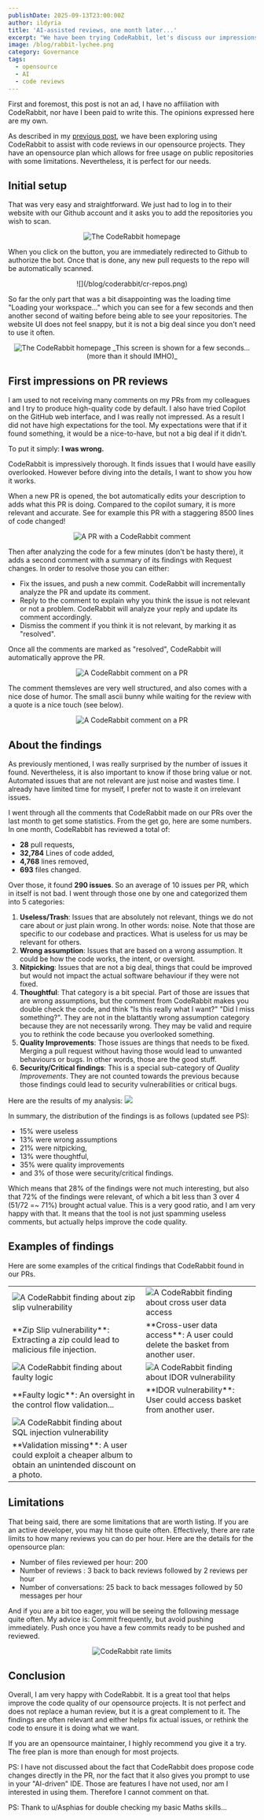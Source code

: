 ```yaml
---
publishDate: 2025-09-13T23:00:00Z
author: ildyria
title: 'AI-assisted reviews, one month later...'
excerpt: "We have been trying CodeRabbit, let's discuss our impressions."
image: /blog/rabbit-lychee.png
category: Governance
tags:
  - opensource
  - AI
  - code reviews
---
```


<p class="text-gray-500 dark:text-slate-400 text-sm">First and foremost, this post is not an ad, I have no affiliation with CodeRabbit, nor have I been paid to write this.
The opinions expressed here are my own.</p>

As described in my [previous post](/2025-08-13-opensource-processes-documentation), we have been exploring using CodeRabbit to assist with code reviews in our opensource projects.
They have an opensource plan which allows for free usage on public repositories with some limitations. Nevertheless, it is perfect for our needs.

## Initial setup

That was very easy and straightforward. We just had to log in to their website with our Github account and it asks you to add the repositories you wish to scan.

<center>
<img src="/blog/coderabbit/cr-login.png" alt="The CodeRabbit homepage" class="w-1/2" />
</center>

When you click on the button, you are immediately redirected to Github to authorize the bot. Once that is done, any new pull requests to the repo will be automatically scanned.

<center>
![](/blog/coderabbit/cr-repos.png)
</center>

So far the only part that was a bit disappointing was the loading time "Loading your workspace..." which you can see for a few seconds and then another second of waiting before being able to see your repositories.
The website UI does not feel snappy, but it is not a big deal since you don't need to use it often.

<center>
<img src="/blog/coderabbit/cr-loading.png" alt="The CodeRabbit homepage" class="w-1/2" />
_This screen is shown for a few seconds... (more than it should IMHO)_
</center>

## First impressions on PR reviews

I am used to not receiving many comments on my PRs from my colleagues and I try to produce high-quality code by default.
I also have tried Copilot on the GitHub web interface, and I was really not impressed. As a result I did not have high expectations for the tool.
My expectations were that if it found something, it would be a nice-to-have, but not a big deal if it didn't.

To put it simply: **I was wrong.**

CodeRabbit is impressively thorough. It finds issues that I would have easilly overlooked.
However before diving into the details, I want to show you how it works.

When a new PR is opened, the bot automatically edits your description to adds what this PR is doing.
Compared to the copilot sumary, it is more relevant and accurate. See for example this PR with a staggering 8500 lines of code changed!
<center><img src="/blog/coderabbit/cr-pr.png" alt="A PR with a CodeRabbit comment" class="w-3/4" /></center>

Then after analyzing the code for a few minutes (don't be hasty there), it adds a second comment with a summary of its findings with Request changes.
In order to resolve those you can either:
- Fix the issues, and push a new commit. CodeRabbit will incrementally analyze the PR and update its comment.
- Reply to the comment to explain why you think the issue is not relevant or not a problem. CodeRabbit will analyze your reply and update its comment accordingly.
- Dismiss the comment if you think it is not relevant, by marking it as "resolved".

Once all the comments are marked as "resolved", CodeRabbit will automatically approve the PR.
<center><img src="/blog/coderabbit/cr-request-changes-comment.png" alt="A CodeRabbit comment on a PR" class="w-1/2" /></center>

The comment themsleves are very well structured, and also comes with a nice dose of humor.
The small ascii bunny while waiting for the review with a quote is a nice touch (see below).

<center><img src="/blog/coderabbit/pr-cr.png" alt="A CodeRabbit comment on a PR" class="w-3/4" /></center>


## About the findings

As previously mentioned, I was really surprised by the number of issues it found. Nevertheless, it is also important to know if those bring value or not.
Automated issues that are not relevant are just noise and wastes time. I already have limited time for myself, I prefer not to waste it on irrelevant issues.

I went through all the comments that CodeRabbit made on our PRs over the last month to get some statistics. From the get go, here are some numbers.
In one month, CodeRabbit has reviewed a total of:
- **28** pull requests,
- **32,784** Lines of code added,
- **4,768** lines removed,
- **693** files changed.

Over those, it found **290 issues**. So an average of 10 issues per PR, which in itself is not bad.
I went through those one by one and categorized them into 5 categories:

1. **Useless/Trash**: Issues that are absolutely not relevant, things we do not care about or just plain wrong. In other words: noise. Note that 
those are specific to our codebase and practices. What is useless for us may be relevant for others.
2. **Wrong assumption**: Issues that are based on a wrong assumption. It could be how the code works, the intent, or oversight.
3. **Nitpicking**: Issues that are not a big deal, things that could be improved but would not impact the actual software behaviour if they were not fixed.
4. **Thoughtful**: That category is a bit special. Part of those are issues that are wrong assumptions, but the comment from CodeRabbit makes you double check the code,
and think "Is this really what I want?" "Did I miss something?". They are not in the blattantly wrong assumption category because they are not necessarily wrong.
They may be valid and require you to rethink the code because you overlooked something.
5. **Quality Improvements**: Those issues are things that needs to be fixed. Merging a pull request without having those would lead to unwanted behaviours or bugs.
In other words, those are the good stuff.
6. **Security/Critical findings**: This is a special sub-category of _Quality Improvements_. They are not counted towards the previous because those findings could lead
to security vulnerabilities or critical bugs.

Here are the results of my analysis:
![](/blog/coderabbit/analysis.png)

In summary, the distribution of the findings is as follows (updated see PS):
- 15% were useless
- 13% were wrong assumptions
- 21% were nitpicking,
- 13% were thoughtful,
- 35% were quality improvements
- and 3% of those were security/critical findings.

Which means that 28% of the findings were not much interesting, but also that 72% of the findings were relevant, of which a bit less than 3 over 4 (51/72 =~ 71%) brought actual value.
This is a very good ratio, and I am very happy with that. It means that the tool is not just spamming useless comments, but actually helps improve the code quality.

## Examples of findings

Here are some examples of the critical findings that CodeRabbit found in our PRs.

<table>
<tr><td><img src="/blog/coderabbit/pr-zip-slip.png" alt="A CodeRabbit finding about zip slip vulnerability" /></td><td><img src="/blog/coderabbit/pr-cross-user.png" alt="A CodeRabbit finding about cross user data access" /></td></tr>
<tr><td> **Zip Slip vulnerability**: Extracting a zip could lead to malicious file injection.</td><td>**Cross-user data access**: A user could delete the basket from another user.</td></tr>
<tr><td><img src="/blog/coderabbit/pr-faulty-logic.png" alt="A CodeRabbit finding about faulty logic" /></td><td><img src="/blog/coderabbit/pr-idor.png" alt="A CodeRabbit finding about IDOR vulnerability" /></td></tr>
<tr><td> **Faulty logic**: An oversight in the control flow validation...</td><td>**IDOR vulnerability**: User could access basket from another user.</td></tr>
<tr><td><img src="/blog/coderabbit/pr-spoofing.png" alt="A CodeRabbit finding about SQL injection vulnerability" /></td><td></td></tr>
<tr><td> **Validation missing**: A user could exploit a cheaper album to obtain an unintended discount on a photo.</td><td></td></tr>
</table>

## Limitations

That being said, there are some limitations that are worth listing. If you are an active developer, you may hit those quite often.
Effectively, there are rate limits to how many reviews you can do per hour. Here are the details for the opensource plan:
- Number of files reviewed per hour: 200
- Number of reviews : 3 back to back reviews followed by 2 reviews per hour
- Number of conversations: 25 back to back messages followed by 50 messages per hour

And if you are a bit too eager, you will be seeing the following message quite often.
My advice is: Commit frequently, but avoid pushing immediately. Push once you have a few commits ready to be pushed and reviewed.
<center><img src="/blog/coderabbit/cr-rates.png" alt="CodeRabbit rate limits" class="w-1/2" /></center>

## Conclusion

Overall, I am very happy with CodeRabbit. It is a great tool that helps improve the code quality of our opensource projects.
It is not perfect and does not replace a human review, but it is a great complement to it. The findings are often relevant
and either helps fix actual issues, or rethink the code to ensure it is doing what we want.

If you are an opensource maintainer, I highly recommend you give it a try. The free plan is more than enough for most projects.

PS: I have not discussed about the fact that CodeRabbit does propose code changes directly in the PR, nor the fact that it also gives you prompt to use in your "AI-driven" IDE.
Those are features I have not used, nor am I interested in using them. Therefore I cannot comment on that.

PS: Thank to u/Asphias for double checking my basic Maths skills...
